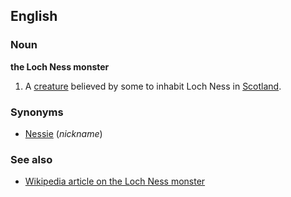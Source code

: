 ==English==
===Noun===
'''the Loch Ness monster'''

#A [[creature]] believed by some to inhabit Loch Ness in [[Scotland]].

===Synonyms===
*[[Nessie]] (''nickname'')

===See also===
*[[w:Loch_Ness_monster|Wikipedia article on the Loch Ness monster]]